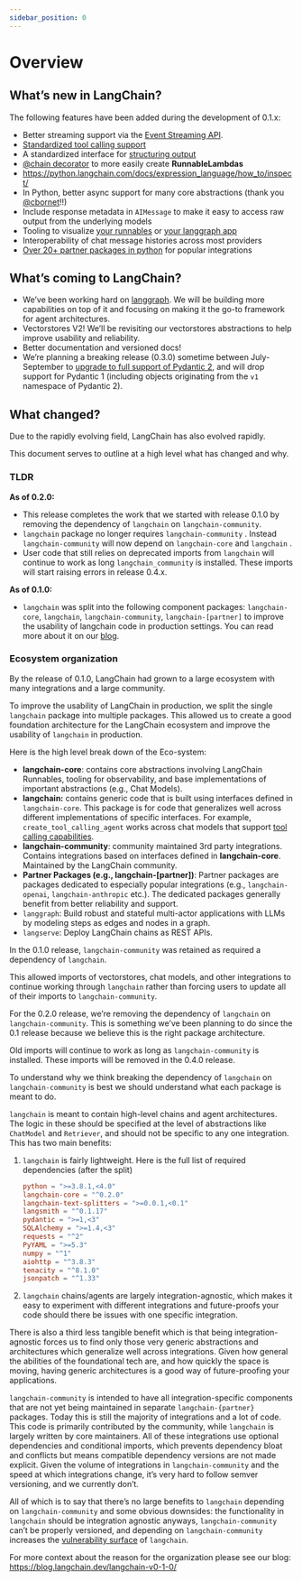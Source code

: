 ```yaml
---
sidebar_position: 0
---
```


# Overview

## What’s new in LangChain?

The following features have been added during the development of 0.1.x:

- Better streaming support via the [Event Streaming API](https://python.langchain.com/docs/expression_language/streaming/#using-stream-events).
- [Standardized tool calling support](https://blog.langchain.dev/tool-calling-with-langchain/)
- A standardized interface for [structuring output](https://github.com/langchain-ai/langchain/discussions/18154)
- [@chain decorator](https://python.langchain.com/docs/expression_language/how_to/decorator/) to more easily create **RunnableLambdas**
- https://python.langchain.com/docs/expression_language/how_to/inspect/
- In Python, better async support for many core abstractions (thank you [@cbornet](https://github.com/cbornet)!!)
- Include response metadata in `AIMessage` to make it easy to access raw output from the underlying models
- Tooling to visualize [your runnables](https://python.langchain.com/docs/expression_language/how_to/inspect/) or [your langgraph app](https://github.com/langchain-ai/langgraph/blob/main/examples/visualization.ipynb)
- Interoperability of chat message histories across most providers
- [Over 20+ partner packages in python](https://python.langchain.com/docs/integrations/providers/) for popular integrations


## What’s coming to LangChain?

- We’ve been working hard on [langgraph](https://langchain-ai.github.io/langgraph/). We will be building more capabilities on top of it and focusing on making it the go-to framework for agent architectures.
- Vectorstores V2! We’ll be revisiting our vectorstores abstractions to help improve usability and reliability.
- Better documentation and versioned docs!
- We’re planning a breaking release (0.3.0) sometime between July-September to [upgrade to full support of Pydantic 2](https://github.com/langchain-ai/langchain/discussions/19339), and will drop support for Pydantic 1 (including objects originating from the `v1` namespace of Pydantic 2).

## What changed?

Due to the rapidly evolving field, LangChain has also evolved rapidly.

This document serves to outline at a high level what has changed and why.

### TLDR

**As of 0.2.0:**

- This release completes the work that we started with release 0.1.0 by removing the dependency of `langchain` on `langchain-community`.
- `langchain` package no longer requires `langchain-community` . Instead `langchain-community` will now depend on `langchain-core` and `langchain` .
- User code that still relies on deprecated imports from `langchain` will continue to work as long `langchain_community` is installed. These imports will start raising errors in release 0.4.x.

**As of 0.1.0:**

- `langchain` was split into the following component packages: `langchain-core`, `langchain`, `langchain-community`, `langchain-[partner]` to improve the usability of langchain code in production settings. You can read more about it on our [blog](https://blog.langchain.dev/langchain-v0-1-0/).

### Ecosystem organization

By the release of 0.1.0, LangChain had grown to a large ecosystem with many integrations and a large community.

To improve the usability of LangChain in production, we split the single `langchain` package into multiple packages. This allowed us to create a good foundation architecture for the LangChain ecosystem and improve the usability of `langchain` in production.

Here is the high level break down of the Eco-system:

- **langchain-core**:  contains core abstractions involving LangChain Runnables, tooling for observability, and base implementations of important abstractions (e.g., Chat Models).
- **langchain:** contains generic code that is built using interfaces defined in `langchain-core`. This package is for code that generalizes well across different implementations of specific interfaces. For example, `create_tool_calling_agent` works across chat models that support [tool calling capabilities](https://blog.langchain.dev/tool-calling-with-langchain/).
- **langchain-community**: community maintained 3rd party integrations. Contains integrations based on interfaces defined in **langchain-core**. Maintained by the LangChain community.
- **Partner Packages (e.g., langchain-[partner])**: Partner packages are packages dedicated to especially popular integrations (e.g., `langchain-openai`, `langchain-anthropic` etc.). The dedicated packages generally benefit from better reliability and support.
- `langgraph`: Build robust and stateful multi-actor applications with LLMs by modeling steps as edges and nodes in a graph.
- `langserve`: Deploy LangChain chains as REST APIs.


In the 0.1.0 release, `langchain-community` was retained as required a dependency of `langchain`.

This allowed imports of vectorstores, chat models, and other integrations to continue working through `langchain`
rather than forcing users to update all of their imports to `langchain-community`.

For the 0.2.0 release, we’re removing the dependency of `langchain` on `langchain-community`. This is something we’ve been planning to do since the 0.1 release because we believe this is the right package architecture.

Old imports will continue to work as long as `langchain-community` is installed. These imports will be removed in the 0.4.0 release.

To understand why we think breaking the dependency of `langchain` on `langchain-community` is best we should understand what each package is meant to do.

`langchain` is meant to contain high-level chains and agent architectures. The logic in these should be specified at the level of abstractions like `ChatModel` and `Retriever`, and should not be specific to any one integration. This has two main benefits:

1. `langchain` is fairly lightweight. Here is the full list of required dependencies (after the split)

    ```toml
    python = ">=3.8.1,<4.0"
    langchain-core = "^0.2.0"
    langchain-text-splitters = ">=0.0.1,<0.1"
    langsmith = "^0.1.17"
    pydantic = ">=1,<3"
    SQLAlchemy = ">=1.4,<3"
    requests = "^2"
    PyYAML = ">=5.3"
    numpy = "^1"
    aiohttp = "^3.8.3"
    tenacity = "^8.1.0"
    jsonpatch = "^1.33"
    ```

2. `langchain` chains/agents are largely integration-agnostic, which makes it easy to experiment with different integrations and future-proofs your code should there be issues with one specific integration.

There is also a third less tangible benefit which is that being integration-agnostic forces us to find only those very generic abstractions and architectures which generalize well across integrations. Given how general the abilities of the foundational tech are, and how quickly the space is moving, having generic architectures is a good way of future-proofing your applications.

`langchain-community` is intended to have all integration-specific components that are not yet being maintained in separate `langchain-{partner}` packages. Today this is still the majority of integrations and a lot of code. This code is primarily contributed by the community, while `langchain` is largely written by core maintainers. All of these integrations use optional dependencies and conditional imports, which prevents dependency bloat and conflicts but means compatible dependency versions are not made explicit. Given the volume of integrations in `langchain-community` and the speed at which integrations change, it’s very hard to follow semver versioning, and we currently don’t.

All of which is to say that there’s no large benefits to `langchain` depending on `langchain-community` and some obvious downsides: the functionality in `langchain` should be integration agnostic anyways, `langchain-community` can’t be properly versioned, and depending on `langchain-community` increases the [vulnerability surface](https://github.com/langchain-ai/langchain/discussions/19083) of `langchain`.

For more context about the reason for the organization please see our blog: https://blog.langchain.dev/langchain-v0-1-0/
